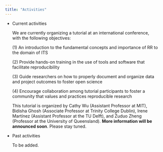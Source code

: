 ```yaml
---
title: "Activities"
---
```


-   Current activities

    We are currently organizing a tutorial at an international conference, with the following objectives:

    \(1\) An introduction to the fundamental concepts and importance of RR to the domain of ITS

    \(2\) Provide hands-on training in the use of tools and software that facilitate reproducibility

    \(3\) Guide researchers on how to properly document and organize data and project outcomes to foster open science

    \(4\) Encourage collaboration among tutorial participants to foster a community that values and practices reproducible research

    This tutorial is organized by Cathy Wu (Assistant Professor at MIT), Bidisha Ghosh (Associate Professor at Trinity College Dublin), Irene Martínez (Assistant Professor at the TU Delft), and Zuduo Zheng (Professor at the University of Queensland). **More information will be announced soon**. Please stay tuned.

-   Past activities

    To be added.
